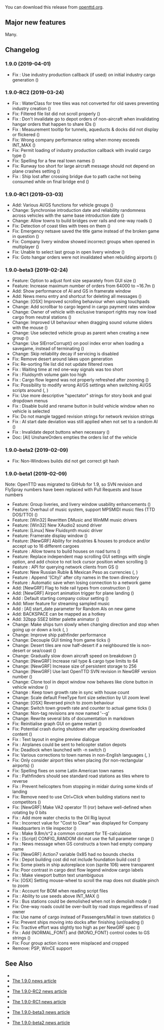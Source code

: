 {{en/-}}
{{en/Development/OTTDVersions}}

{{en/Archive/OpenTTD/Release|prev=en/Archive/OpenTTD/OpenTTD 1.8.0|next=en/Archive/OpenTTD/OpenTTD 1.9.1|date=2019-04-01}}

You can download this release from [http://www.openttd.org/en/download-stable/1.9.0 openttd.org].

==Major new features==
Many.

==Changelog==
=== 1.9.0 (2019-04-01) ===
* Fix {{en/GHIssue|7411}}: Use industry production callback (if used) on initial industry cargo generation ({{en/GHIssue|7412}})


=== 1.9.0-RC2 (2019-03-24) ===
* Fix {{en/GHIssue|7400}}: WaterClass for tree tiles was not converted for old saves preventing industry creation ({{en/GHIssue|7405}})
* Fix: Filtered file list did not scroll properly ({{en/GHIssue|7402}})
* Fix {{en/GHIssue|7391}}: Don't invalidate go to depot orders of non-aircraft when invalidating hangar orders that happen to share IDs ({{en/GHIssue|7392}})
* Fix {{en/GHIssue|7386}}: Measurement tooltip for tunnels, aqueducts & docks did not display or flickered ({{en/GHIssue|7389}})
* Fix: Wrong company performance rating when money exceeds INT_MAX ({{en/GHIssue|7382}})
* Fix: Permit loading of industry production callback with invalid cargo type ({{en/GHIssue|7364}})
* Fix: Spelling for a few real town names ({{en/GHIssue|7338}})
* Fix: Runway too short for large aircraft message should not depend on plane crashes setting ({{en/GHIssue|7325}})
* Fix {{en/GHIssue|7334}}: Ship lost after crossing bridge due to path cache not being consumed while on final bridge end ({{en/GHIssue|7335}})


=== 1.9.0-RC1 (2019-03-03) ===
* Add: Various AI/GS functions for vehicle groups ({{en/GHIssue|7225}})
* Change: Synchronise introduction date and reliability randomness across vehicles with the same base introduction date ({{en/GHIssue|7147}})
* Change: Allow towns to build bridges over rails and one-way roads ({{en/GHIssue|7291}})
* Fix: Detection of coast tiles with trees on them ({{en/GHIssue|7309}})
* Fix: Emergency netsave saved the title game instead of the broken game in question ({{en/GHIssue|7298}})
* Fix: Company livery window showed incorrect groups when opened in multiplayer ({{en/GHIssue|7288}})
* Fix: Unable to select last group in open livery window ({{en/GHIssue|7283}})
* Fix: Goto hangar orders were not invalidated when rebuilding airports ({{en/GHIssue|7100}})


=== 1.9.0-beta3 (2019-02-24) ===
* Feature: Option to adjust font size separately from GUI size ({{en/GHIssue|7003}})
* Feature: Increase maximum number of orders from 64000 to ~16.7m ({{en/GHIssue|7220}})
* Add: Show performance of AI and GS in framerate window
* Add: News menu entry and shortcut for deleting all messages ({{en/GHIssue|7240}})
* Change: [OSX] Improved scrolling behaviour when using touchpads
* Change: Add scrollbar to cargo legend in cargo payment rates window
* Change: Owner of vehicle with exclusive transport rights may now load cargo from neutral stations ({{en/GHIssue|7256}})
* Change: Improved UI behaviour when dragging sound volume sliders with the mouse ({{en/GHIssue|7227}})
* Change: Use selected vehicle group as parent when creating a new group ({{en/GHIssue|7224}})
* Change: Use SlErrorCorrupt() on pool index error when loading a savegame, instead of terminating ({{en/GHIssue|7219}})
* Change: Skip reliability decay if servicing is disabled
* Fix: Remove desert around lakes upon generation
* Fix: Re-sorting file list did not update filtered rows
* Fix {{en/GHIssue|7159}}: Waiting time at red one-way signals was too short
* Fix {{en/GHIssue|7189}}: Fluidsynth volume gain too high
* Fix {{en/GHIssue|7004}}: Cargo flow legend was not properly refreshed after zooming ({{en/GHIssue|7265}})
* Fix: Possibility to modify wrong AI/GS settings when switching AI/GS scripts around ({{en/GHIssue|7090}}, {{en/GHIssue|7091}})
* Fix: Use more descriptive "spectator" strings for story book and goal dropdown menus
* Fix {{en/GHIssue|6599}}: Disable build and rename button in build vehicle window when no vehicle is selected
* Fix: Do not mangle tagged revision strings for network revision strings
* Fix {{en/GHIssue|7151}}: AI start date deviation was still applied when not set to a random AI ({{en/GHIssue|7223}})
* Fix {{en/GHIssue|7197}}: Invalidate depot buttons when necessary ({{en/GHIssue|7212}})
* Doc: [AI] UnshareOrders empties the orders list of the vehicle


=== 1.9.0-beta2 (2019-02-09) ===
* Fix: Non-Windows builds did not get correct git hash


=== 1.9.0-beta1 (2019-02-09) ===
Note: OpenTTD was migrated to GitHub for 1.9, so SVN revision and FlySpray numbers have been replaced with Pull Requests and Issue numbers
* Feature: Group liveries, and livery window usability enhancements ({{en/GHIssue|7108}})
* Feature: Overhaul of music system, support MPSMIDI music files (TTD DOS/TTO) ({{en/GHIssue|6839}})
* Feature: [Win32] Rewritten DMusic and WinMM music drivers
* Feature: [Win32] New XAudio2 sound driver
* Feature: [Linux] New Fluidsynth music driver
* Feature: Framerate display window ({{en/GHIssue|6822}})
* Feature: [NewGRF] Ability for industries & houses to produce and/or accept up to 16 different cargoes
* Feature {{en/GHIssue|6610}}: Allow towns to build houses on road turns ({{en/GHIssue|6758}})
* Feature: Replace independent map scrolling GUI settings with single option, and add choice to not lock cursor position when scrolling ({{en/GHIssue|6756}})
* Feature {{en/GHIssue|6459}}: API for querying network clients from GS ({{en/GHIssue|6736}})
* Feature: New Russian Ruble & Mexican Peso as currencies ({{en/GHIssue|6678}}, {{en/GHIssue|7035}})
* Feature {{en/GHIssue|4186}}: Append '(City)' after city names in the town directory
* Feature {{en/GHIssue|986}}: Automatic save when losing connection to a network game
* Add: [NewGRF] Flag to hide rail types from construction ({{en/GHIssue|7118}})
* Add: [NewGRF] Airport animation trigger for plane landing ({{en/GHIssue|6334}})
* Add {{en/GHIssue|4115}}: Default starting company colour setting ({{en/GHIssue|6998}})
* Add: Mixer feature for streaming sampled music
* Add {{en/GHIssue|6460}}: [AI] start_date parameter for Random AIs on new game
* Add: BACKSPACE can be mapped as a hotkey
* Add: 32bpp SSE2 blitter palette animator ({{en/GHIssue|6795}})
* Change: Make ships turn slowly when changing direction and stop when going up or down a lock ({{en/GHIssue|7065}}, {{en/GHIssue|7150}})
* Change: Improve ship pathfinder performance
* Change: Decouple GUI timing from game ticks ({{en/GHIssue|6780}})
* Change: Desert tiles are now half-desert if a neighboured tile is non-desert or sea/coast ({{en/GHIssue|4754}})
* Change: Gradually slow down aircraft speed on breakdown ({{en/GHIssue|6932}})
* Change: [NewGRF] Increase rail type & cargo type limits to 64
* Change: [NewGRF] Increase size of persistent storage to 256
* Change: [NewGRF] Use last OpenTTD SVN revision in NewGRF version number ({{en/GHIssue|6843}})
* Change: Clone tool in depot window now behaves like clone button in vehicle window ({{en/GHIssue|6754}})
* Change {{en/GHIssue|6397}}: Keep town growth rate in sync with house count
* Change: Scale default FreeType font size selection by UI zoom level
* Change: [OSX] Reversed pinch to zoom behaviour
* Change: Switch town growth rate and counter to actual game ticks ({{en/GHIssue|6763}})
* Change: Non-tag revisions are now named '<commitdate>-<branch>-g<shorthash><modified>'
* Change: Rewrite several bits of documentation in markdown
* Fix: Reinitialise graph GUI on game restart ({{en/GHIssue|7191}})
* Fix: Potential crash during shutdown after unpacking downloaded content ({{en/GHIssue|7185}})
* Fix {{en/GHIssue|6584}}: Text layout in engine preview dialogue
* Fix {{en/GHIssue|6636}}: Airplanes could be sent to helicopter station depots
* Fix: Deadlock when launched with -n switch ({{en/GHIssue|7103}})
* Fix: Various corrections to town names in non-English languages ({{en/GHIssue|7038}}, {{en/GHIssue|7141}})
* Fix: Only consider airport tiles when placing (for non-rectangular airports) ({{en/GHIssue|6613}})
* Fix: Spelling fixes on some Latin American town names
* Fix {{en/GHIssue|7001}}: Pathfinders should see standard road stations as tiles where to reverse
* Fix {{en/GHIssue|6676}}: Prevent helicopters from stopping in midair during some kinds of landing
* Fix: Remove need to use Ctrl+Click when building stations next to competitors ({{en/GHIssue|6906}})
* Fix: [NewGRF] Make VA2 operator 11 (ror) behave well-defined when rotating by 0 bits
* Fix {{en/GHIssue|4109}}: Add more water checks to the Oil Rig layout
* Fix {{en/GHIssue|6938}}: Incorrect value for "Cost to Clear" was displayed for Company Headquarters in tile inspector ({{en/GHIssue|6939}})
* Fix {{en/GHIssue|6920}}: Make 9.8m/s^2 a common constant for TE-calculation
* Fix {{en/GHIssue|6892}}: [Script] CONFIG_RANDOM did not use the full parameter range ({{en/GHIssue|6902}})
* Fix {{en/GHIssue|6622}}: News message when GS constructs a town had empty company name
* Fix: [NewGRF] Action7 variable 0x85 had no bounds checks
* Fix {{en/GHIssue|6875}}: Depot building cost did not include foundation build cost ({{en/GHIssue|6883}})
* Fix: Some pixels in ship autoreplace icon (sprite 106) were transparent
* Fix: Poor contrast in cargo dest flow legend window cargo labels
* Fix {{en/GHIssue|6553}}: Make viewport button text unambiguous
* Fix: [OSX] Setting mouse-wheel to scroll the map does not disable pinch to zoom
* Fix {{en/GHIssue|6969}}: Account for BOM when reading script files
* Fix {{en/GHIssue|6898}}: Ability to use seeds above INT_MAX ({{en/GHIssue|6936}})
* Fix {{en/GHIssue|6659}}: Bus stations could be demolished when not in demolish mode ({{en/GHIssue|6815}})
* Fix: One-way roads could be over-built by road stops regardless of road owner
* Fix: Use name of cargo instead of Passengers/Mail in town statistics ({{en/GHIssue|6801}})
* Fix: Prevent ships moving into docks after finishing (un)loading ({{en/GHIssue|6791}})
* Fix: Tractive effort was slightly too high as per NewGRF spec ({{en/GHIssue|6785}})
* Fix {{en/GHIssue|6465}}: Add {NORMAL_FONT} and {MONO_FONT} control codes to GS strings ({{en/GHIssue|6726}})
* Fix: Four group action icons were misplaced and cropped
* Remove: PSP, WinCE support

==See Also==
* {{en/Forum|topic=85058|Forum topic for 1.9.0}}
* [https://www.openttd.org/news/2019/04/01/openttd-1-9-0.html The 1.9.0 news article]
* {{en/Forum|topic=85004|Forum topic for 1.9.0-RC2}}
* [https://www.openttd.org/news/2019/03/24/1.9.0-RC2.html The 1.9.0-RC2 news article]
* {{en/Forum|topic=84911|Forum topic for 1.9.0-RC1}}
* [https://www.openttd.org/news/2019/03/03/1.9.0-RC1.html The 1.9.0-RC1 news article]
* {{en/Forum|topic=84886|Forum topic for 1.9.0-beta3}}
* [https://www.openttd.org/news/2019/02/25/1.9.0-beta3.html The 1.9.0-beta3 news article]
* {{en/Forum|topic=84826|Forum topic for 1.9.0-beta2}}
* [https://www.openttd.org/news/2019/02/10/1.9.0-beta2.html The 1.9.0-beta2 news article]